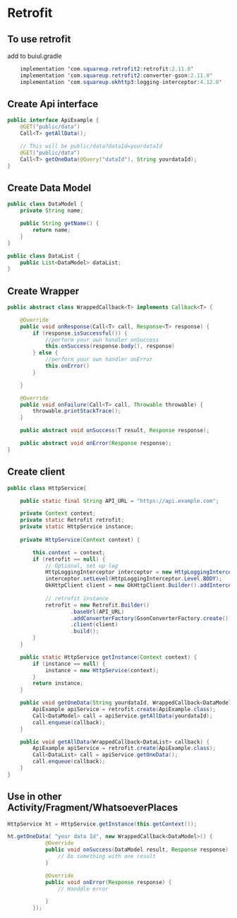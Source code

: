# Retrofit

## To use retrofit

add to buiul.gradle
```java
    implementation 'com.squareup.retrofit2:retrofit:2.11.0'
    implementation 'com.squareup.retrofit2:converter-gson:2.11.0'
    implementation 'com.squareup.okhttp3:logging-interceptor:4.12.0'
```

## Create Api interface
```java
public interface ApiExample {
    @GET("public/data")
    Call<T> getAllData();

    // This will be public/data?dataId=yourdataId
    @GET("public/data")
    Call<T> getOneData(@Query("dataId"), String yourdataId);
}
```

## Create Data Model
```java
public class DataModel {
	private String name;

	public String getName() {
        return name;
    }
}

public class DataList {
	public List<DataModel> dataList;
}
```

## Create Wrapper
```java
public abstract class WrappedCallback<T> implements Callback<T> {

    @Override
    public void onResponse(Call<T> call, Response<T> response) {
        if (response.isSuccessful()) {
           	//perform your own handler onSuccess
            this.onSuccess(response.body(), response)
        } else {
        	//perform your own handler onError
            this.onError()
        }

    }

    @Override
    public void onFailure(Call<T> call, Throwable throwable) {
        throwable.printStackTrace();
    }

    public abstract void onSuccess(T result, Response response);

    public abstract void onError(Response response);
}
```

## Create client
```java
public class HttpService{

    public static final String API_URL = "https://api.example.com";

    private Context context;
    private static Retrofit retrofit;
    private static HttpService instance;
    
    private HttpService(Context context) {

        this.context = context;
        if (retrofit == null) {
           	// Optional, set up log
            HttpLoggingInterceptor interceptor = new HttpLoggingInterceptor();
            interceptor.setLevel(HttpLoggingInterceptor.Level.BODY);
            OkHttpClient client = new OkHttpClient.Builder().addInterceptor(interceptor).build();
            
            // retrofit instance
            retrofit = new Retrofit.Builder()
                    .baseUrl(API_URL)
                    .addConverterFactory(GsonConverterFactory.create())
                    .client(client)
                    .build();
        }
    }

    public static HttpService getInstance(Context context) {
        if (instance == null) {
            instance = new HttpService(context);
        }
        return instance;
    }

    public void getOneData(String yourdataId, WrappedCallback<DataModel> callback) {
        ApiExample apiService = retrofit.create(ApiExample.class);
        Call<DataModel> call = apiService.getAllData(yourdataId);
        call.enqueue(callback);
    }

    public void getAllData(WrappedCallback<DataList> callback) {
        ApiExample apiService = retrofit.create(ApiExample.class);
        Call<DataList> call = apiService.getOneData();
        call.enqueue(callback);
    }
}
```

## Use in other Activity/Fragment/WhatsoeverPlaces

```java
HttpService ht = HttpService.getInstance(this.getContext());

ht.getOneData( "your data Id", new WrappedCallback<DataModel>() {
            @Override
            public void onSuccess(DataModel result, Response response) {
                // Do something with one result
            }

            @Override
            public void onError(Response response) {
            	// Handdle error

            }
        });
```